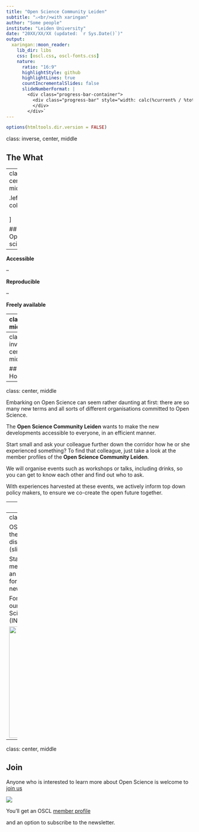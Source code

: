 ```yaml
---
title: "Open Science Community Leiden"
subtitle: "⚔<br/>with xaringan"
author: "Some people"
institute: "Leiden University"
date: "20XX/XX/XX (updated: `r Sys.Date()`)"
output:
  xaringan::moon_reader:
    lib_dir: libs
    css: [oscl.css, oscl-fonts.css]
    nature:
      ratio: "16:9"
      highlightStyle: github
      highlightLines: true
      countIncrementalSlides: false
      slideNumberFormat: |
        <div class="progress-bar-container">
          <div class="progress-bar" style="width: calc(%current% / %total% * 100%);">
          </div>
        </div>`
---
```


```r
options(htmltools.dir.version = FALSE)
```

class: inverse, center, middle

## The What

---
class: center, middle

.left-column[
<h3>The What</h3>


<h3><alpha>The How</alpha></h3>

<h3>The When</h3>
</alpha>

]

## Open science

--

**Accessible**

--

**Reproducible**

--

**Freely available**

---
class: middle

.left-column[
### The What

.faded[
### The How

### The When
]

]

<img src="img/transparency_cropped.png" width=650/>

An important goal is to practice science in a transparent way. 

Open science topics include: 

- transparent methods
- pre-registration
- sharing data/code and research tools
- reproducibility
- replication research
- citizen science
- open peer-review
- publishing <oa>open access</oa> `r emo::ji("unlock")`
- diversity and inclusion
- research integrity
- uploading preprints and (meta) research about scientific methods

---
class: inverse, center, middle

## The How

---
class: center, middle

Embarking on Open Science can seem rather daunting at first: there are so many new terms and all sorts of different organisations committed to Open Science. 

The <b>Open Science Community Leiden</b> wants to make the new developments accessible to everyone, in an efficient manner. 

Start small and ask your colleague further down the corridor how he or she experienced something? To find that colleague, just take a look at the member profiles of the <b>Open Science Community Leiden</b>. 

We will organise events such as workshops or talks, including drinks, so you can get to know each other and find out who to ask. 

With experiences harvested at these events, we actively inform top down policy makers, to ensure we co-create the open future together. 

---
class: inverse, center, middle

## The When

---
class: center, middle

OSCL events can be accessed through the [OSCL Teams](https://teams.microsoft.com/l/team/19%3a38da1fd582434234b4c014110ccea094%40thread.tacv2/conversations?groupId=97f7ff8d-dce2-4ef8-8f84-f61021f6fc7d&tenantId=ca2a7f76-dbd7-4ec0-9108-6b3d524fb7c8), where currently most discussions are held and materials (slides) are shared.

Stay informed without becoming a member?  
Follow [@OSCLeiden](https://twitter.com/OSCLeiden) or send an email to [OSCL@leidenuniv.nl](mailto:OSCL@leidenuniv.nl) asking, for instance, to be put on the list for the newsletter.

For the vision and mission statement of our International Network of Open Science & Scholarship Communities (INOSC), see [here](https://www.universiteitleiden.nl/open-science-community-leiden/vision-and-mission-inosc).

<img src="./img/inosc.png" width=300/>

---
class: center, middle

## Join

Anyone who is interested to learn more about Open Science is welcome to [join us](https://www.universiteitleiden.nl/open-science-community-leiden/join-us) 

![](https://media.giphy.com/media/RMTQiRYAuvvJb1k6al/giphy.gif)

You'll get an OSCL [member profile](https://www.universiteitleiden.nl/open-science-community-leiden/members/fsw) 

and an option to subscribe to the newsletter. 
